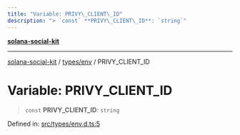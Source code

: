 ```yaml
---
title: "Variable: PRIVY\_CLIENT\_ID"
description: "> `const` **PRIVY\_CLIENT\_ID**: `string`"
---
```


[**solana-social-kit**](../../../README.mdx)

***

[solana-social-kit](../../../README.mdx) / [types/env](../README.mdx) / PRIVY\_CLIENT\_ID

# Variable: PRIVY\_CLIENT\_ID

> `const` **PRIVY\_CLIENT\_ID**: `string`

Defined in: [src/types/env.d.ts:5](https://github.com/SendArcade/solana-app-kit/blob/bd4b3556b8f469c27ebb06f4df65b3a36b43ba3b/src/types/env.d.ts#L5)
